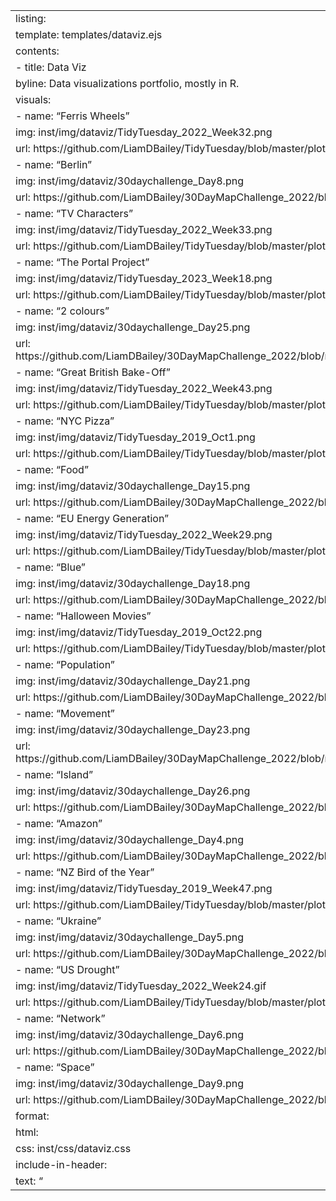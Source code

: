 ---
listing:
  template: templates/dataviz.ejs
  contents:
    - title: Data Viz
      byline: Data visualizations portfolio, mostly in R.
      visuals:
        - name: "Ferris Wheels"
          img: inst/img/dataviz/TidyTuesday_2022_Week32.png
          url: https://github.com/LiamDBailey/TidyTuesday/blob/master/plots/2022/Week32.png
        - name: "Berlin"
          img: inst/img/dataviz/30daychallenge_Day8.png
          url: https://github.com/LiamDBailey/30DayMapChallenge_2022/blob/main/Day8/Day8_osm.png
        - name: "TV Characters"
          img: inst/img/dataviz/TidyTuesday_2022_Week33.png
          url: https://github.com/LiamDBailey/TidyTuesday/blob/master/plots/2022/Week33.png
        - name: "The Portal Project"
          img: inst/img/dataviz/TidyTuesday_2023_Week18.png
          url: https://github.com/LiamDBailey/TidyTuesday/blob/master/plots/2023/Week18.png
        - name: "2 colours"
          img: inst/img/dataviz/30daychallenge_Day25.png
          url: https://github.com/LiamDBailey/30DayMapChallenge_2022/blob/main/Day25/Day25_2colour.png  
        - name: "Great British Bake-Off"
          img: inst/img/dataviz/TidyTuesday_2022_Week43.png
          url: https://github.com/LiamDBailey/TidyTuesday/blob/master/plots/2022/Week43.png
        - name: "NYC Pizza"
          img: inst/img/dataviz/TidyTuesday_2019_Oct1.png
          url: https://github.com/LiamDBailey/TidyTuesday/blob/master/plots/2019/01_10_19.png
        - name: "Food"
          img: inst/img/dataviz/30daychallenge_Day15.png
          url: https://github.com/LiamDBailey/30DayMapChallenge_2022/blob/main/Day15/Day15_food.png
        - name: "EU Energy Generation"
          img: inst/img/dataviz/TidyTuesday_2022_Week29.png
          url: https://github.com/LiamDBailey/TidyTuesday/blob/master/plots/2022/Week29_dim4.png      
        - name: "Blue"
          img: inst/img/dataviz/30daychallenge_Day18.png
          url: https://github.com/LiamDBailey/30DayMapChallenge_2022/blob/main/Day18/Day18_blue.png
        - name: "Halloween Movies"
          img: inst/img/dataviz/TidyTuesday_2019_Oct22.png
          url: https://github.com/LiamDBailey/TidyTuesday/blob/master/plots/2019/22_10_19.png
        - name: "Population"
          img: inst/img/dataviz/30daychallenge_Day21.png
          url: https://github.com/LiamDBailey/30DayMapChallenge_2022/blob/main/Day21/Day21_pop.png
        - name: "Movement"
          img: inst/img/dataviz/30daychallenge_Day23.png
          url: https://github.com/LiamDBailey/30DayMapChallenge_2022/blob/main/Day23/Day23_movement.png
        - name: "Island"
          img: inst/img/dataviz/30daychallenge_Day26.png
          url: https://github.com/LiamDBailey/30DayMapChallenge_2022/blob/main/Day26/Day26_island.png
        - name: "Amazon"
          img: inst/img/dataviz/30daychallenge_Day4.png
          url: https://github.com/LiamDBailey/30DayMapChallenge_2022/blob/main/Day4/Day4_green.png
        - name: "NZ Bird of the Year"
          img: inst/img/dataviz/TidyTuesday_2019_Week47.png
          url: https://github.com/LiamDBailey/TidyTuesday/blob/master/plots/2019/Week47_2019.png
        - name: "Ukraine"
          img: inst/img/dataviz/30daychallenge_Day5.png
          url: https://github.com/LiamDBailey/30DayMapChallenge_2022/blob/main/Day5/Day5_Ukraine.png
        - name: "US Drought"
          img: inst/img/dataviz/TidyTuesday_2022_Week24.gif
          url: https://github.com/LiamDBailey/TidyTuesday/blob/master/plots/2022/Week24_map.gif
        - name: "Network"
          img: inst/img/dataviz/30daychallenge_Day6.png
          url: https://github.com/LiamDBailey/30DayMapChallenge_2022/blob/main/Day6/Day6_network.png
        - name: "Space"
          img: inst/img/dataviz/30daychallenge_Day9.png
          url: https://github.com/LiamDBailey/30DayMapChallenge_2022/blob/main/Day9/Day9_space.png
format:
  html:
    css: inst/css/dataviz.css
    include-in-header:
      text: "<script src='inst/libs/isotope.js'></script>"
---